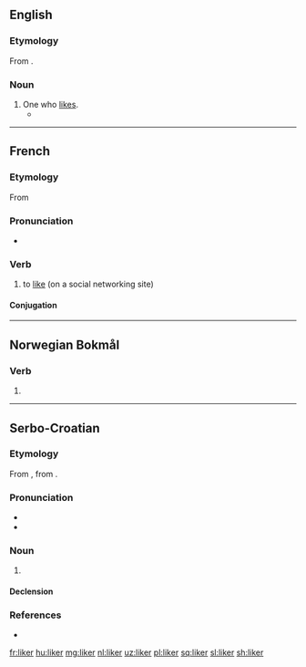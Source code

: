 ==English==

===Etymology===
From {{suffix|like|er|lang=en}}.

===Noun===
{{en-noun}}

# One who [[like]]s.
#* {{quote-journal|date=May 10, 2009|author=David Segal|title=Scammed? Rebuffed? Ignored? Read On|work=New York Times|url=http://www.nytimes.com/2009/05/10/your-money/10haggler.html
|passage=Traditionally, the rebate offers a price cut to anyone willing to endure a certain amount of hassle; it’s an inducement that separates the casual bargain '''likers''' from the ardent bargain lovers.}}

----

==French==

===Etymology===
From {{etyl|en|fr}} {{m|en|like}}

===Pronunciation===
* {{IPA|/laj.ke/|lang=fr}}

===Verb===
{{fr-verb}}

# {{lb|fr|Internet}} to [[like]] (on a social networking site)

====Conjugation====
{{fr-conj-auto}}

----

==Norwegian Bokmål==

===Verb===
{{head|nb|verb form}}

# {{present tense of|like|lang=nb}}

----

==Serbo-Croatian==

===Etymology===
From {{etyl|fr|sh}} {{m|fr|liqueur}}, from {{etyl|la|sh}} {{m|la|liquor||liquid}}.

===Pronunciation===
* {{IPA|/lǐkeːr/|lang=sh}}
* {{hyphenation|li|ker|lang=sh}}

===Noun===
{{sh-noun|g=m|head=lìkēr|r|ликер|лѝке̄р}}

# {{l|en|liqueur}}

====Declension====
{{sh-decl-noun
|lìkēr|likeri
|likéra|likera
|likeru|likerima
|liker|likere
|likeru|likeri
|likeru|likerima
|likerom|likerima
}}

===References===
* {{R:sh:HJP|e19uWhg%3D}}

[[fr:liker]]
[[hu:liker]]
[[mg:liker]]
[[nl:liker]]
[[uz:liker]]
[[pl:liker]]
[[sq:liker]]
[[sl:liker]]
[[sh:liker]]